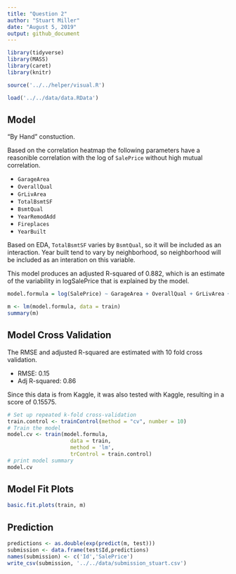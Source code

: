 ```yaml
---
title: "Question 2"
author: "Stuart Miller"
date: "August 5, 2019"
output: github_document
---
```


```r
library(tidyverse)
library(MASS)
library(caret)
library(knitr)

source('../../helper/visual.R')

load('../../data/data.RData')
```

## Model

"By Hand" constuction.

Based on the correlation heatmap the following parameters have a reasonible correlation with the log of `SalePrice` without high mutual correlation.

* `GarageArea` 
* `OverallQual` 
* `GrLivArea` 
* `TotalBsmtSF` 
* `BsmtQual` 
* `YearRemodAdd` 
* `Fireplaces` 
* `YearBuilt`

Based on EDA, `TotalBsmtSF` varies by `BsmtQual`, so it will be included as an interaction. Year built tend to vary by neighborhood, so neighborhood will be included as an interation on this variable.

This model produces an adjusted R-squared of 0.882, which is an estimate of the variability in logSalePrice that is explained by the model.

```r
model.formula = log(SalePrice) ~ GarageArea + OverallQual + GrLivArea + TotalBsmtSF:BsmtQual + YearRemodAdd + Fireplaces + YearBuilt:Neighborhood

m <- lm(model.formula, data = train)
summary(m)
```

## Model Cross Validation

The RMSE and adjusted R-squared are estimated with 10 fold cross validation.

* RMSE: 0.15
* Adj R-squared: 0.86

Since this data is from Kaggle, it was also tested with Kaggle, resulting in a score of 0.15575.

```r
# Set up repeated k-fold cross-validation
train.control <- trainControl(method = "cv", number = 10)
# Train the model
model.cv <- train(model.formula, 
                    data = train,
                    method = 'lm',
                    trControl = train.control)
# print model summary
model.cv
```

## Model Fit Plots

```r
basic.fit.plots(train, m)
```




## Prediction

```r
predictions <- as.double(exp(predict(m, test)))
submission <- data.frame(test$Id,predictions)
names(submission) <- c('Id','SalePrice')
write_csv(submission, '../../data/submission_stuart.csv')
```

